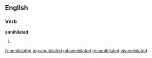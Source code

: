 ==English==

===Verb===
'''annihilated'''

# {{past of|annihilate}}

[[fr:annihilated]]
[[mg:annihilated]]
[[ml:annihilated]]
[[te:annihilated]]
[[vi:annihilated]]
